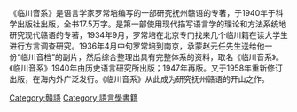 {{expert|time=2014-01-29T12:50:57+00:00}}
{{unreferenced|time=2014-01-29T12:50:57+00:00}}
《临川音系》是语言学家罗常培编写的一部研究抚州赣语的专著，于1940年于科学出版社出版，全书17.5万字。是第一部使用现代描写语言学的理论和方法系统地研究现代赣语的专著，1934年9月，罗常培在北京专门找来几个临川籍在读大学生进行方言调查研究。1936年4月中旬罗常培到南京，承蒙赵元任先生送给他一份“临川音档”的副片，然后综合整理出具有完整体系的资料，取名《临川音系》。《临川音系》1940年由历史语言研究所出版；1947年再版。又于1958年重新修订出版，在海内外广泛发行。《临川音系》从此成为研究抚州赣语的开山之作。

[[Category:贛語|Category:贛語]]
[[Category:語言學書籍|Category:語言學書籍]]